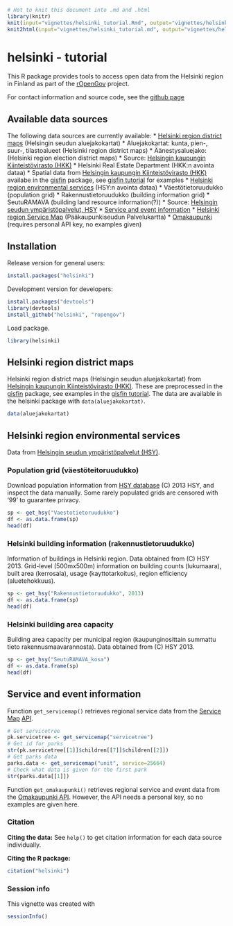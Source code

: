 <!--
%\VignetteEngine{knitr}
%\VignetteIndexEntry{An R Markdown Vignette made with knitr}
-->

```r
# Hot to knit this document into .md and .html
library(knitr)
knit(input="vignettes/helsinki_tutorial.Rmd", output="vignettes/helsinki_tutorial.md")
knit2html(input="vignettes/helsinki_tutorial.md", output="vignettes/helsinki_tutorial.html", options=c("use_xhtml","smartypants","mathjax","highlight_code"))
```


helsinki - tutorial
===========

This R package provides tools to access open data from the Helsinki region in Finland
as part of the [rOpenGov](http://ropengov.github.io) project.

For contact information and source code, see the [github page](https://github.com/rOpenGov/helsinki)

## Available data sources

The following data sources are currently available:
* [Helsinki region district maps](#aluejakokartat) (Helsingin seudun aluejakokartat)
 * Aluejakokartat: kunta, pien-, suur-, tilastoalueet (Helsinki region district maps)
 * Äänestysaluejako: (Helsinki region election district maps)
 * Source: [Helsingin kaupungin Kiinteistövirasto (HKK)](http://ptp.hel.fi/avoindata/)
* Helsinki Real Estate Department (HKK:n avointa dataa)
 * Spatial data from [Helsingin kaupungin Kiinteistövirasto (HKK)](http://ptp.hel.fi/avoindata/) availabe in the [gisfin](https://github.com/rOpenGov/gisfin) package, see [gisfin tutorial](https://github.com/rOpenGov/gisfin/blob/master/vignettes/gisfin_tutorial.md) for examples
* [Helsinki region environmental services](#hsy) (HSY:n avointa dataa)
 * Väestötietoruudukko (population grid)
 * Rakennustietoruudukko (building information grid)
 * SeutuRAMAVA (building land resource information(?))
 * Source: [Helsingin seudun ympäristöpalvelut, HSY](http://www.hsy.fi/seututieto/kaupunki/paikkatiedot/Sivut/Avoindata.aspx)
* [Service and event information](#servicemap)
 * [Helsinki region Service Map](http://www.hel.fi/palvelukartta/Default.aspx?language=fi&city=91) (Pääkaupunkiseudun Palvelukartta)
 * [Omakaupunki](http://api.omakaupunki.fi/) (requires personal API key, no examples given)
 

## Installation

Release version for general users:

```r
install.packages("helsinki")
```

Development version for developers:

```r
install.packages("devtools")
library(devtools)
install_github("helsinki", "ropengov")
```

Load package.

```r
library(helsinki)
```

## <a name="aluejakokartat"></a>Helsinki region district maps

Helsinki region district maps (Helsingin seudun aluejakokartat) from [Helsingin kaupungin Kiinteistövirasto (HKK)](http://ptp.hel.fi/avoindata/). These are preprocessed in the [gisfin](https://github.com/rOpenGov/gisfin) package, see examples in the [gisfin tutorial](https://github.com/rOpenGov/gisfin/blob/master/vignettes/gisfin_tutorial.md). The data are available in the helsinki package with `data(aluejakokartat)`.

```r
data(aluejakokartat)
```


## <a name="hsy"></a> Helsinki region environmental services

Data from [Helsingin seudun ympäristöpalvelut (HSY)](http://www.hsy.fi/seututieto/kaupunki/paikkatiedot/Sivut/Avoindata.aspx).

### Population grid (väestöteitoruudukko)

Download population information from [HSY database](http://www.hsy.fi/seututieto/kaupunki/paikkatiedot/Sivut/Avoindata.aspx) (C) 2013 HSY, and inspect the data manually. Some rarely populated grids are censored with '99' to guarantee privacy.

```r
sp <- get_hsy("Vaestotietoruudukko")
df <- as.data.frame(sp)   
head(df)
```


### Helsinki building information (rakennustietoruudukko)

Information of buildings in Helsinki region. Data obtained from (C)
HSY 2013. Grid-level (500mx500m) information on building counts
(lukumaara), built area (kerrosala), usage (kayttotarkoitus), region
efficiency (aluetehokkuus).

```r
sp <- get_hsy("Rakennustietoruudukko", 2013)  
df <- as.data.frame(sp)   
head(df)
```

### Helsinki building area capacity

Building area capacity per municipal region (kaupunginosittain summattu tieto rakennusmaavarannosta). Data obtained from (C) HSY 2013. 

```r
sp <- get_hsy("SeutuRAMAVA_kosa")  
df <- as.data.frame(sp)   
head(df)
```



## <a name="servicemap"></a>Service and event information

Function `get_servicemap()` retrieves regional service data from the [Service Map](http://www.hel.fi/palvelukartta/Default.aspx?language=fi&city=91) [API](http://www.hel.fi/palvelukarttaws/rest/ver2_en.html).

```r
# Get servicetree
pk.servicetree <- get_servicemap("servicetree")
# Get id for parks
str(pk.servicetree[[1]]$children[[7]]$children[[2]])
# Get parks data
parks.data <- get_servicemap("unit", service=25664)
# Check what data is given for the first park
str(parks.data[[1]])
```

Function `get_omakaupunki()` retrieves regional service and event data from the [Omakaupunki API](http://api.omakaupunki.fi/). However, the API needs a personal key, so no examples are given here.

### Citation

**Citing the data:** See `help()` to get citation information for each data source individually.

**Citing the R package:**

```r
citation("helsinki")
```

### Session info


This vignette was created with

```r
sessionInfo()
```

